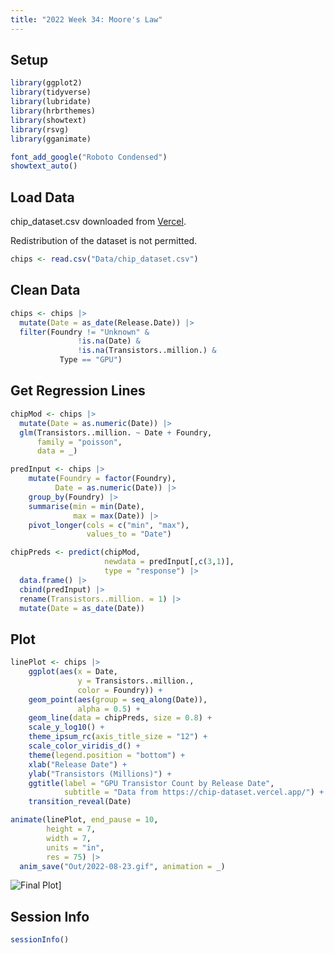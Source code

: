 ```yaml
---
title: "2022 Week 34: Moore's Law"
---
```


## Setup

```r
library(ggplot2)
library(tidyverse)
library(lubridate)
library(hrbrthemes)
library(showtext)
library(rsvg)
library(gganimate)
```

```r
font_add_google("Roboto Condensed")
showtext_auto()
```

## Load Data

chip_dataset.csv downloaded from [Vercel](https://chip-dataset.vercel.app/). 

Redistribution of the dataset is not permitted.

```r
chips <- read.csv("Data/chip_dataset.csv")
```

## Clean Data

```r
chips <- chips |>
  mutate(Date = as_date(Release.Date)) |> 
  filter(Foundry != "Unknown" &
               !is.na(Date) &
               !is.na(Transistors..million.) &
           Type == "GPU") 
```

## Get Regression Lines

```r
chipMod <- chips |> 
  mutate(Date = as.numeric(Date)) |> 
  glm(Transistors..million. ~ Date + Foundry,
      family = "poisson",
      data = _)

predInput <- chips |> 
    mutate(Foundry = factor(Foundry),
          Date = as.numeric(Date)) |> 
    group_by(Foundry) |> 
    summarise(min = min(Date),
              max = max(Date)) |> 
    pivot_longer(cols = c("min", "max"),
                 values_to = "Date")

chipPreds <- predict(chipMod, 
                     newdata = predInput[,c(3,1)], 
                     type = "response") |> 
  data.frame() |> 
  cbind(predInput) |> 
  rename(Transistors..million. = 1) |> 
  mutate(Date = as_date(Date))
```

## Plot

```r
linePlot <- chips |> 
    ggplot(aes(x = Date, 
               y = Transistors..million., 
               color = Foundry)) +
    geom_point(aes(group = seq_along(Date)),
               alpha = 0.5) +
    geom_line(data = chipPreds, size = 0.8) +
    scale_y_log10() +
    theme_ipsum_rc(axis_title_size = "12") +
    scale_color_viridis_d() +
    theme(legend.position = "bottom") +
    xlab("Release Date") +
    ylab("Transistors (Millions)") +
    ggtitle(label = "GPU Transistor Count by Release Date",
            subtitle = "Data from https://chip-dataset.vercel.app/") +
    transition_reveal(Date)

animate(linePlot, end_pause = 10, 
        height = 7, 
        width = 7, 
        units = "in", 
        res = 75) |> 
  anim_save("Out/2022-08-23.gif", animation = _)
```

![Final Plot](Out/2022-08-23.gif)]

## Session Info

```r
sessionInfo()
```
